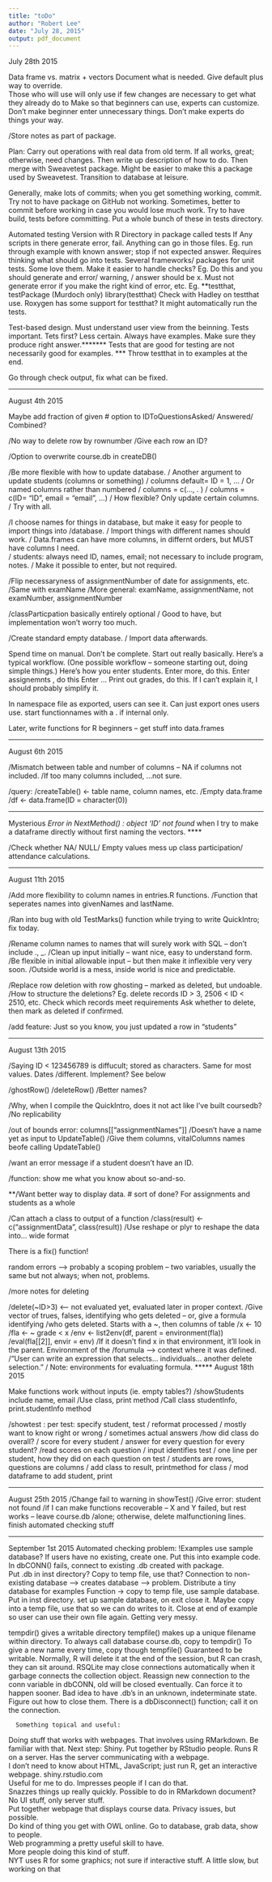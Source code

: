 ```yaml
---
title: "toDo"
author: "Robert Lee"
date: "July 28, 2015"
output: pdf_document
---
```


July 28th 2015

Data frame vs. matrix + vectors
Document what is needed.
      Give default plus way to override.  
      Those who will use will only use if few changes are necessary to get what they already do to 
      Make so that beginners can use, experts can customize.
            Don't make beginner enter unnecessary things.  Don't make experts do things your way.
      
/Store notes as part of package.      

Plan:
      Carry out operations with real data from old term.  If all works, great; otherwise, need changes.
      Then write up description of how to do.
      Then merge with Sweavetest package. 
      Might be easier to make this a package used by Sweavetest.
            Transition to database at leisure.

Generally, make lots of commits; when you get something working, commit.
Try not to have package on GitHub not working.
      Sometimes, better to commit before working in case you would lose much work.
      Try to have build, tests before committing.
            Put a whole bunch of these in tests directory.
      
Automated testing
Version with R
      Directory in package called tests
            If Any scripts in there generate error, fail.
            Anything can go in those files.
            Eg. run through example with known answer; stop if not expected answer.
      Requires thinking what should go into tests.
Several frameworks/ packages for unit tests.
      Some love them.
      Make it easier to handle checks?
      Eg. Do this and you should generate and error/ warning, / answer should be x.
            Must not generate error if you make the right kind of error, etc.
      Eg. **testthat, testPackage (Murdoch only)
      library(testthat)
Check with Hadley on testthat use.
Roxygen has some support for testthat?
It might automatically run the tests.
      

Test-based design.
Must understand user view from the beinning.
Tests important.  Tets first?  Less certain.
      Always have examples.  Make sure they produce right answer.*******
Tests that are good for testing are not necessarily good for examples.  ***
      Throw testthat in to examples at the end.
      
Go through check output, fix what can be fixed.
        

********


August 4th 2015

Maybe add fraction of given # option to IDToQuestionsAsked/ Answered/ Combined?


/No way to delete row by rownumber
/Give each row an ID?

/Option to overwrite course.db in createDB()

/Be more flexible with how to update database.
/      Another argument to update students (columns or something)
/      columns default= ID = 1, ...
/      Or named columns rather than numbered
/            columns = c(..., . )
/      columns = c(ID= "ID", email = "email", ...)
/      How flexible?  Only update certain columns.
/            Try with all.

/I choose names for things in database, but make it easy for people to import things into /database.
/      Import things with different names should work.
/      Data.frames can have more columns, in differnt orders, but MUST have columns I need.  
/      students: always need ID, names, email; not necessary to include program, notes.
/            Make it possible to enter, but not required.
            
/Flip necessaryness of assignmentNumber of date for assignments, etc.
/Same with examName
/More general: examName, assignmentName, not examNumber, assignmentNumber

/classParticpation basically entirely optional
/      Good to have, but implementation won't worry too much.



/Create standard empty database.
/      Import data afterwards.
      
      
Spend time on manual.
      Don't be complete.
      Start out really basically.
      Here's a typical workflow. (One possible workflow -- someone starting out, doing simple things.)
            Here's how you enter students.
                  Enter more, do this.
            Enter assignemnts , do this
            Enter ...
            Print out grades, do this.
      If I can't explain it, I should probably simplify it.

In namespace file as exported, users can see it.
      Can just export ones users use.
      start functionnames with a . if internal only.
      
      
Later, write functions for R beginners -- get stuff into data.frames

***********

August 6th 2015

/Mismatch between table and number of columns -- NA if columns not included.
/If too many columns included, ...not sure.

/query:
/createTable() <- table name, column names, etc.
/Empty data.frame
/df <- data.frame(ID = character(0))

****
Mysterious 
*Error in NextMethod() : object 'ID' not found*
when I try to make a dataframe directly without first naming the vectors.
****

/Check whether NA/ NULL/ Empty values mess up class participation/ attendance calculations.


****
August 11th 2015

/Add more flexibility to column names in entries.R functions.
/Function that seperates names into givenNames and lastName.

/Ran into bug with old TestMarks() function while trying to write QuickIntro; fix today.

/Rename column names to names that will surely work with SQL -- don't include \., \_.
/Clean up input initially -- want nice, easy to understand form.
/Be flexible in initial allowable input -- but then make it inflexible very very soon.
/Outside world is a mess, inside world is nice and predictable.

/Replace row deletion with row ghosting -- marked as deleted, but undoable.
/How to structure the deletions?
      Eg. delete records ID > 3, 2506 < ID  < 2510, etc.
      Check which records meet requirements
      Ask whether to delete, then mark as deleted if confirmed.

/add feature:  Just so you know, you just updated a row in "students"

*****
August 13th 2015

/Saying ID < 123456789 is diffucult; stored as characters.  Same for most values.  Dates /different.  Implement? See below

/ghostRow()
/deleteRow()
/Better names?

/Why, when I compile the QuickIntro, does it not act like I've built coursedb?
/No replicability

/out of bounds error: columns[["assignmentNames"]]
/Doesn't have a name yet as input to UpdateTable()
/Give them columns, vitalColumns names beofe calling UpdateTable()

/want an error message if a student doesn't have an ID.

/function: show me what you know about so-and-so.

**/Want better way to display data. # sort of done?  For assignments and students as a whole

/Can attach a class to output of a function
/class(result) <- c("assignmentData", class(result))
/Use reshape or plyr to reshape the data into... wide format

There is a fix() function!


random errors --> probably a scoping problem -- two variables, usually the same but not always; when not, problems.

/more notes for deleting

/delete(~ID>3)  <-- not evaluated yet, evaluated later in proper context. 
/Give vector of trues, falses, identifying who gets deleted -- or, give a formula identifying /who gets deleted.  Starts with a ~, then columns of table
/x <- 10
/fla <- ~ grade < x
/env <- list2env(df, parent = environment(fla))
/eval(fla[[2]], envir = env)
/If it doesn't find x in that environment, it'll look in the parent.  Environment of the /forumula --> context where it was defined.
/"User can write an expression that selects... individuals... another delete selection."
/     Note: environments for evaluating formula.
*****
August 18th 2015

Make functions work without inputs (ie. empty tables?)
/showStudents include name, email
/Use class, print method
/Call class studentInfo, print.studentInfo method

/showtest : per test: specify student, test
/      reformat processed 
/      mostly want to know right or wrong
/            sometimes actual answers
/how did class do overall?
/      score for every student
/      answer for every question for every student?
/read scores on each question
/      input identifies test
/            one line per student, how they did on each question on test
/            students are rows, questions are columns
/            add class to result, printmethod for class
/            mod dataframe to add student, print
            
******
August 25th 2015
/Change fail to warning in showTest()
/Give error: student not found
/if I can make functions recoverable -- X and Y  failed, but rest works -- leave course.db /alone; otherwise, delete malfunctioning lines.
finish automated checking stuff

*****
September 1st 2015
Automated checking problem:
      !Examples use sample database?
      If users have no existing, create one.
            Put this into example code.  
            In dbCONN() fails, connect to existing .db created with package.  
            Put .db in inst directory?  Copy to temp file, use that?
            Connection to non-existing database --> creates database --> problem.
      Distribute a tiny database for examples
            Function -> copy to temp file, use sample database.  Put in inst directory.
            set up sample database, on exit close it.
            Maybe copy into a temp file, use that so we can do writes to it.
            Close at end of example so user can use their own file again.
      Getting very messy.
      
tempdir() gives a writable directory
tempfile() makes up a unique filename within directory.
To always call database course.db, copy to tempdir()
To give a new name every time, copy though tempfile()
Guaranteed to be writable.  Normally, R will delete it at the end of the session, but R can crash, they can sit around.
RSQLite may close connections automatically when it garbage connects the collection object.
Reassign new connection to the conn variable in dbCONN, old will be closed eventually.  Can force it to happen sooner.  Bad idea to have .db's in an unknown, indeterminate state.  
Figure out how to close them.  There is a dbDisconnect() function; call it on the connection.  

      Something topical and useful:
Doing stuff that works with webpages.
That involves using RMarkdown.
Be familiar with that.
      Next step: Shiny.
Put together by RStudio people.
Runs R on a server.  Has the server communicating with a webpage.  
I don't need to know about HTML, JavaScript; just run R, get an interactive webpage.
shiny.rstudio.com  
Useful for me to do.
Impresses people if I can do that.  
Snazzes things up really quickly.
      Possible to do in RMarkdown document?
No UI stuff, only server stuff.  
Put together webpage that displays course data.  Privacy issues, but possible.  
Do kind of thing you get with OWL online.  Go to database, grab data, show to people.  
      Web programming a pretty useful skill to have.  
More people doing this kind of stuff.  
NYT uses R for some graphics; not sure if interactive stuff.
A little slow, but working on that  